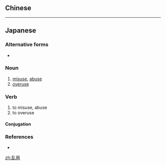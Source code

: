 {{also|亂用}}
==Chinese==
{{zh-see|亂用}}

----

==Japanese==
{{ja-kanjitab|らん|よう|yomi=on}}

===Alternative forms===
* {{l/ja|濫用}}

===Noun===
{{ja-noun|らんよう}}

# [[misuse]], [[abuse]]
# [[overuse]]

===Verb===
{{ja-verb-suru|tr=trans|らんよう}}

# to misuse, abuse
# to overuse

====Conjugation====
{{ja-suru|らんよう}}

===References===
* {{R:Shogakukan}}

[[zh:乱用]]